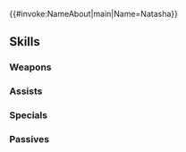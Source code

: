 {{#invoke:NameAbout|main|Name=Natasha}}{{HeroPage Tabs}}
{{Hero Infobox
|Name=Natasha
|Title=Sacred Healer
|WeaponType=Colorless Staff
|MoveType=Infantry
|Origin=Fire Emblem: The Sacred Stones
|Gender=Female
|actorEN=Maureen Price
|actorJP=小倉唯
|artist=伊藤未生
|randomStartTime=2021-01-08T07:00:00Z
|additionDate=December 8, 2020
|releaseDate=December 8, 2020
|poolDate=December 25, 2020
|poolRarities=3,4
|cv1=7
|cv2=301500
|TagID=ナターシャ
|InternalID=597
|Properties=hat
|description=A gentle cleric from Grado, and a woman of beauty and grace. Appears in Fire Emblem: The Sacred Stones.
}}
{{Stats Page
|Lv1HP=18|Lv1ATK=8|Lv1SPD=8|Lv1DEF=7|Lv1RES=8
|GRHP=45|GRATK=65|GRSPD=55|GRDEF=40|GRRES=65
}}
==Skills==
===Weapons===
{{Weapons Table
|weapon1=Assault
|weapon1Unlock=1
|weapon2=Absorb
|weapon2Unlock=3
|weapon3=Absorb+
|weapon3Unlock=5
}}
===Assists===
{{Assists Table
|assist1=Heal
|assist1Default=1
|assist1Unlock=1
|assist2=Reconcile
|assist2Default=3
|assist2Unlock=2
|assist3=Martyr
|assist3Default=4
|assist3Unlock=3
|assist4=Martyr+
|assist4Default=5
|assist4Unlock=5
}}
===Specials===
{{Specials Table
|special1=Imbue
|special1Default=4
|special1Unlock=2
|special2=Heavenly Light
|special2Default=5
|special2Unlock=3
}}
===Passives===
{{Passives Table
|passiveA1=Resistance +1
|passiveA2=HP/Res 1
|passiveA3=HP/Res 2
|passiveA1Unlock=1
|passiveA2Unlock=2
|passiveA3Unlock=4
|passiveC1=Close Guard 1
|passiveC2=Close Guard 2
|passiveC3=Close Guard 3
|passiveC1Unlock=3
|passiveC2Unlock=4
|passiveC3Unlock=5
}}
{{Heroes Navbox}}